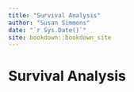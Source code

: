 ```yaml
--- 
title: "Survival Analysis"
author: "Susan Simmons"
date: "`r Sys.Date()`"
site: bookdown::bookdown_site
---
```


# Survival Analysis

